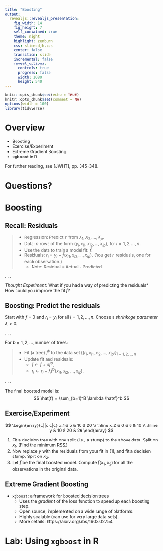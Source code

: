```yaml
---
title: "Boosting"
output: 
  revealjs::revealjs_presentation:
    fig_width: 14 
    fig_height: 7
    self_contained: true
    theme: night
    highlight: zenburn
    css: slidesdjh.css
    center: false
    transition: slide
    incremental: false
    reveal_options:
      controls: true
      progress: false
      width: 1080
      height: 540
---
```


```r
knitr::opts_chunk$set(echo = TRUE)
knitr::opts_chunk$set(comment = NA)
options(width = 100)
library(tidyverse)
```


# Overview

- Boosting
- Exercise/Experiment
- Extreme Gradient Boosting
- xgboost in R

For further reading, see [JWHT], pp. 345-348.

# Questions?

# Boosting

## Recall: Residuals

>- Regression: Predict $Y$ from $X_1, X_2, \ldots, X_p$.
>- Data: $n$ rows of the form $(y_i, x_{i1}, x_{i2}, \ldots, x_{ip})$, for $i = 1, 2, \ldots,n$.
>- Use the data to train a model fit: $\hat{f}$.
>- Residuals: $r_i = y_i - \hat{f}(x_{i1}, x_{i2}, \ldots, x_{ip})$. (You get $n$ residuals, one for each observation.)
>    - Note: Residual = Actual - Predicted

. . .

*Thought Experiment:* What if you had a way of predicting the residuals? How could you improve the fit $\hat{f}$?

## Boosting: Predict the residuals

Start with $\hat{f} = 0$ and $r_i = y_i$ for all $i = 1, 2, \ldots,n$. Choose a *shrinkage parameter* $\lambda > 0$.

. . .

For $b = 1, 2, \ldots, \text{number of trees}$:

>- Fit (a tree) $\hat{f}^b$ to the data set $\left\{(r_i, x_{i1}, x_{i2}, \ldots, x_{ip})\right\}_{i = 1, 2, \ldots,n}$
>- Update fit and residuals: 
>    - $\hat{f} \leftarrow \hat{f} + \lambda\hat{f}^b$.
>    - $r_i \leftarrow r_i - \lambda\hat{f}^b(x_{i1}, x_{i2}, \ldots, x_{ip})$.

. . . 

The final boosted model is:
$$
\hat{f} = \sum_{b=1}^B \lambda \hat{f}^b
$$


## Exercise/Experiment

$$
\begin{array}{c||c|c|c}
x_1 & 5 & 10 & 20  \\ \hline
x_2 & 6 & 8 & 16    \\ \hline
y & 10 & 20 & 26
\end{array}
$$

1. Fit a decision tree with one split (i.e., a stump) to the above data. Split on $x_1$. (Find the minimum RSS.)
2. Now replace $y$ with the residuals from your fit in (1), and fit a decision stump. Split on $x_2$.
3. Let $\hat{f}$ be the final boosted model. Compute $\hat{f}(x_1, x_2)$ for all the observations in the original data.

## Extreme Gradient Boosting

- `xgboost`: a framework for boosted decision trees
    - Uses the *gradient* of the loss function to speed up each boosting step.
    - Open source, implemented on a wide range of platforms.
    - Highly scalable (can use for very large data sets).
    - More details: https://arxiv.org/abs/1603.02754
    
# Lab: Using `xgboost` in R

